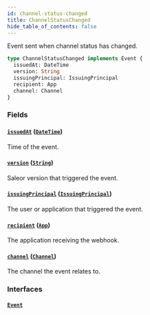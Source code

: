 ```yaml
---
id: channel-status-changed
title: ChannelStatusChanged
hide_table_of_contents: false
---
```


Event sent when channel status has changed.

```graphql
type ChannelStatusChanged implements Event {
  issuedAt: DateTime
  version: String
  issuingPrincipal: IssuingPrincipal
  recipient: App
  channel: Channel
}
```

### Fields

#### [`issuedAt`](#) ([`DateTime`](../../../developer/api-reference/scalars/date-time))

Time of the event.

#### [`version`](#) ([`String`](../../../developer/api-reference/scalars/string))

Saleor version that triggered the event.

#### [`issuingPrincipal`](#) ([`IssuingPrincipal`](../../../developer/api-reference/unions/issuing-principal))

The user or application that triggered the event.

#### [`recipient`](#) ([`App`](../../../developer/api-reference/objects/app))

The application receiving the webhook.

#### [`channel`](#) ([`Channel`](../../../developer/api-reference/objects/channel))

The channel the event relates to.

### Interfaces

#### [`Event`](../../../developer/api-reference/interfaces/event)
